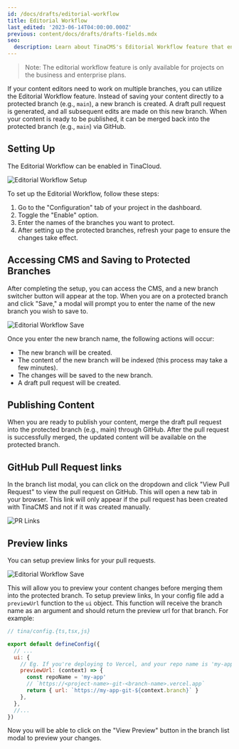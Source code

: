```yaml
---
id: /docs/drafts/editorial-workflow
title: Editorial Workflow
last_edited: '2023-06-14T04:00:00.000Z'
previous: content/docs/drafts/drafts-fields.mdx
seo:
  description: Learn about TinaCMS's Editorial Workflow feature that enables content teams to work on multiple branches and manage content through pull requests
---
```


<Youtube embedSrc="https://www.youtube.com/embed/gYukiULGqGc" />

> Note: The editorial workflow feature is only available for projects on the business and enterprise plans.

If your content editors need to work on multiple branches, you can utilize the Editorial Workflow feature. Instead of saving your content directly to a protected branch (e.g., `main`), a new branch is created. A draft pull request is generated, and all subsequent edits are made on this new branch. When your content is ready to be published, it can be merged back into the protected branch (e.g., `main`) via GitHub.

## Setting Up

The Editorial Workflow can be enabled in TinaCloud.

![Editorial Workflow Setup](/img/blog/editorial-workflow/enable-editorial-workflow.png)

To set up the Editorial Workflow, follow these steps:

1. Go to the "Configuration" tab of your project in the dashboard.
2. Toggle the "Enable" option.
3. Enter the names of the branches you want to protect.
4. After setting up the protected branches, refresh your page to ensure the changes take effect.

## Accessing CMS and Saving to Protected Branches

After completing the setup, you can access the CMS, and a new branch switcher button will appear at the top. When you are on a protected branch and click "Save," a modal will prompt you to enter the name of the new branch you wish to save to.

![Editorial Workflow Save](/img/blog/introducing-editorial-workflow-features-for-your-team/create-branch_bgpgwn.png)

Once you enter the new branch name, the following actions will occur:

- The new branch will be created.
- The content of the new branch will be indexed (this process may take a few minutes).
- The changes will be saved to the new branch.
- A draft pull request will be created.

## Publishing Content

When you are ready to publish your content, merge the draft pull request into the protected branch (e.g., main) through GitHub. After the pull request is successfully merged, the updated content will be available on the protected branch.

## GitHub Pull Request links

In the branch list modal, you can click on the dropdown and click "View Pull Request" to view the pull request on GitHub. This will open a new tab in your browser. This link will only appear if the pull request has been created with TinaCMS and not if it was created manually.

![PR Links](/img/docs/editorial-workflow/preview-link.png)

## Preview links

You can setup preview links for your pull requests.

![Editorial Workflow Save](/img/blog/editorial-workflow/share-btn_xvmxii.png)

This will allow you to preview your content changes before merging them into the protected branch. To setup preview links, In your config file add a `previewUrl` function to the `ui` object. This function will receive the branch name as an argument and should return the preview url for that branch. For example:

```js
// tina/config.{ts,tsx,js}

export default defineConfig({
  // ...
  ui: {
    // Eg. If you're deploying to Vercel, and your repo name is 'my-app', Vercel's preview URL would be based on the branch:
    previewUrl: (context) => {
      const repoName = 'my-app'
      // `https://<project-name>-git-<branch-name>.vercel.app`
      return { url: `https://my-app-git-${context.branch}` }
    },
  },
  //...
})
```

Now you will be able to click on the "View Preview" button in the branch list modal to preview your changes.
